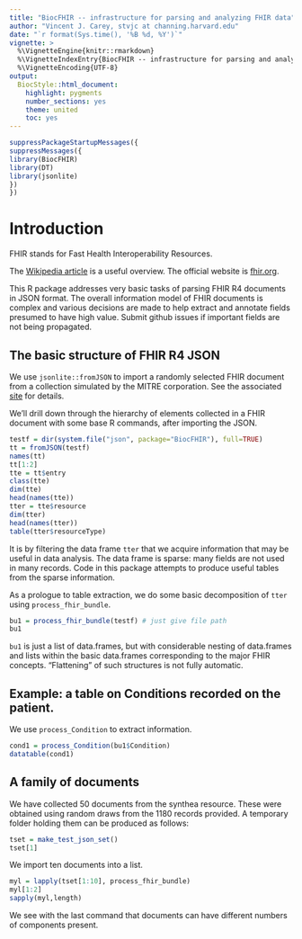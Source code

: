 ```yaml
---
title: "BiocFHIR -- infrastructure for parsing and analyzing FHIR data"
author: "Vincent J. Carey, stvjc at channing.harvard.edu"
date: "`r format(Sys.time(), '%B %d, %Y')`"
vignette: >
  %\VignetteEngine{knitr::rmarkdown}
  %\VignetteIndexEntry{BiocFHIR -- infrastructure for parsing and analyzing FHIR data}
  %\VignetteEncoding{UTF-8}
output:
  BiocStyle::html_document:
    highlight: pygments
    number_sections: yes
    theme: united
    toc: yes
---
```


```r
suppressPackageStartupMessages({
suppressMessages({
library(BiocFHIR)
library(DT)
library(jsonlite)
})
})
```

# Introduction

FHIR stands for Fast Health Interoperability Resources.  

The [Wikipedia article](https://en.wikipedia.org/wiki/Fast_Healthcare_Interoperability_Resources)
is a useful overview.  The official website is [fhir.org](http://fhir.org).

This R package addresses very basic tasks of parsing FHIR R4 documents in JSON format.
The overall information model of FHIR documents is complex and various
decisions are made to help extract and annotate fields presumed to have
high value.  Submit github issues if important fields are not being
propagated.

## The basic structure of FHIR R4 JSON

We use `jsonlite::fromJSON` to import a randomly selected
FHIR document from a collection simulated by the MITRE corporation.
See the associated [site](https://synthea.mitre.org/downloads) for details.

We'll drill down through the hierarchy of elements collected in
a FHIR document with some base R commands, after importing the JSON.
```r
testf = dir(system.file("json", package="BiocFHIR"), full=TRUE)
tt = fromJSON(testf)
names(tt)
tt[1:2]
tte = tt$entry
class(tte)
dim(tte)
head(names(tte))
tter = tte$resource
dim(tter)
head(names(tter))
table(tter$resourceType)
```

It is by filtering the data frame `tter` that we acquire
information that may be useful in data analysis.  The
data frame is sparse: many fields are not used in many records.
Code in this package attempts to produce useful tables
from the sparse information.

As a prologue to table extraction, we do some basic
decomposition of `tter` using `process_fhir_bundle`.

```r
bu1 = process_fhir_bundle(testf) # just give file path
bu1
```

`bu1` is just a list of data.frames, but with considerable
nesting of data.frames and lists within the basic
data.frames corresponding to the major FHIR concepts.
"Flattening" of such structures is not fully automatic.

## Example: a table on Conditions recorded on the patient.

We use `process_Condition` to extract information.
```r
cond1 = process_Condition(bu1$Condition)
datatable(cond1)
```

## A family of documents

We have collected 50 documents from the synthea resource.
These were obtained using random draws from the 1180 records
provided.  A temporary folder holding them can be produced
as follows:

```r
tset = make_test_json_set()
tset[1]
```

We import ten documents into a list.
```r
myl = lapply(tset[1:10], process_fhir_bundle)
myl[1:2]
sapply(myl,length)
```
We see with the last command that documents can have different numbers
of components present.
